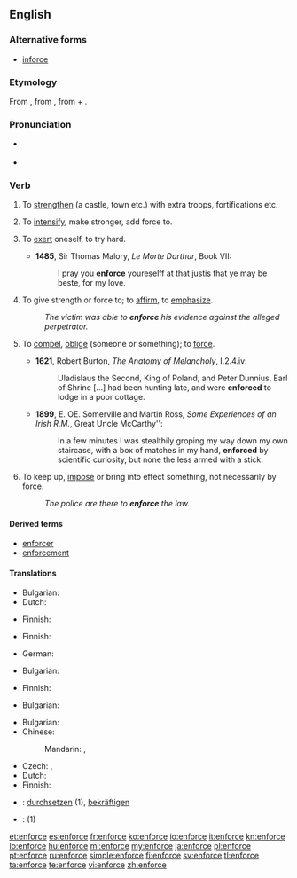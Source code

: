 ==English==

===Alternative forms===
* [[inforce]]

===Etymology===
From {{etyl|fro|en}} {{term|enforcier|lang=fro}}, from {{etyl|LL.|en}} {{term|infortiare|infortiāre}}, from {{term|in-|lang=la}} + {{term|fortis||strong}}.

===Pronunciation===
* {{a|UK}} {{IPA|/ɪnˈfɔːs/}}
* {{rhymes|ɔː(ɹ)s}}

===Verb===
{{en-verb|enforc|ing}}

# {{obsolete|transitive}} To [[strengthen]] (a castle, town etc.) with extra troops, fortifications etc. {{defdate|14th-18th c.}}
# {{obsolete|transitive}} To [[intensify]], make stronger, add force to. {{defdate|14th-18th c.}}
# {{obsolete|reflexive}} To [[exert]] oneself, to try hard. {{defdate|14th-17th c.}}
#* '''1485''', Sir Thomas Malory, ''Le Morte Darthur'', Book VII:
#*: I pray you '''enforce''' youreselff at that justis that ye may be beste, for my love.
# To give strength or force to; to [[affirm]], to [[emphasize]]. {{defdate|from 15th c.}}
#: ''The victim was able to '''enforce''' his evidence against the alleged perpetrator.''
# {{archaic}} To [[compel]], [[oblige]] (someone or something); to [[force]]. {{defdate|from 16th c.}}
#* '''1621''', Robert Burton, ''The Anatomy of Melancholy'', I.2.4.iv:
#*: Uladislaus the Second, King of Poland, and Peter Dunnius, Earl of Shrine [...] had been hunting late, and were '''enforced''' to lodge in a poor cottage.
#* '''1899''', E. OE. Somerville and Martin Ross, ''Some Experiences of an Irish R.M.'', Great Uncle McCarthy'':
#*: In a few minutes I was stealthily groping my way down my own staircase, with a box of matches in my hand, '''enforced''' by scientific curiosity, but none the less armed with a stick.
# To keep up, [[impose]] or bring into effect something, not necessarily by [[force]]. {{defdate|from 17th c.}}
#: ''The police are there to '''enforce''' the law.''

====Derived terms====
* [[enforcer]]
* [[enforcement]]

====Translations====
{{trans-top|to strengthen}}
* Bulgarian: {{t+|bg|укрепявам|sc=Cyrl}}
* Dutch: {{t+|nl|versterken}}
{{trans-mid}}
* Finnish: {{t+|fi|vahvistaa}}
{{trans-bottom}}

{{trans-top|to intensify}}
* Finnish: {{t+|fi|vahvistaa}}
{{trans-mid}}
{{trans-bottom}}

{{trans-top|to exert}}
* German: {{t+|de|durchsetzen}}
{{trans-mid}}
{{trans-bottom}}

{{trans-top|to affirm}}
* Bulgarian: {{t+|bg|настоявам|sc=Cyrl}}
{{trans-mid}}
* Finnish: {{t+|fi|vahvistaa}}
{{trans-bottom}}

{{trans-top|to compel}}
* Bulgarian: {{t+|bg|принуждавам|sc=Cyrl}}
{{trans-mid}}
{{trans-bottom}}

{{trans-top|to keep up}}
* Bulgarian: {{t+|bg|налагам|sc=Cyrl}}
* Chinese:
*: Mandarin: {{t|cmn|實施|sc=Hani}}, {{t|cmn|執行|sc=Hani}}
{{trans-mid}}
* Czech: {{t-|cs|prosazovat}}, {{t-|cs|vynucovat}}
* Dutch: {{t+|nl|handhaven}}
* Finnish: {{t+|fi|valvoa}}
{{trans-bottom}}

{{checktrans-top}}
* {{ttbc|de}}: [[durchsetzen]] (1), [[bekräftigen]]
{{trans-mid}}
* {{ttbc|es}}: {{t+|es|imponer}} (1)
{{trans-bottom}}

[[et:enforce]]
[[es:enforce]]
[[fr:enforce]]
[[ko:enforce]]
[[io:enforce]]
[[it:enforce]]
[[kn:enforce]]
[[lo:enforce]]
[[hu:enforce]]
[[ml:enforce]]
[[my:enforce]]
[[ja:enforce]]
[[pl:enforce]]
[[pt:enforce]]
[[ru:enforce]]
[[simple:enforce]]
[[fi:enforce]]
[[sv:enforce]]
[[tl:enforce]]
[[ta:enforce]]
[[te:enforce]]
[[vi:enforce]]
[[zh:enforce]]